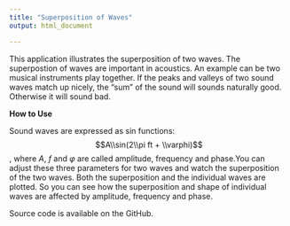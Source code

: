 ```yaml
---
title: "Superposition of Waves"
output: html_document

---
```


This application illustrates the superposition of two waves. The superpostion of waves are important in acoustics. An example can be two musical instruments play together. If the peaks and valleys of two sound waves match up nicely, the "sum" of the sound will sounds naturally good. Otherwise it will sound bad.

**How to Use**

Sound waves are expressed as sin functions: $$A\\sin(2\\pi ft + \\varphi)$$, where $A$, $f$ and $\varphi$ are called amplitude, frequency and phase.You can adjust these three parameters for two waves and watch the superposition of the two waves. Both the superposition and the individual waves are plotted. So you can see how the superposition and shape of individual waves are affected by amplitude, frequency and phase.

Source code is available on the GitHub.
